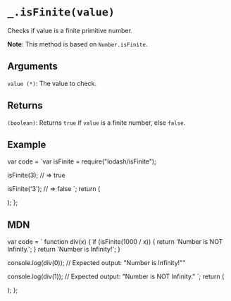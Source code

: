 # `_.isFinite(value)`

Checks if value is a finite primitive number.

**Note**: This method is based on `Number.isFinite`.


## Arguments

`value (*)`: The value to check.  

## Returns

`(boolean)`: Returns `true` if `value` is a finite number, else `false`.

## Example


var code = `var isFinite = require("lodash/isFinite");

isFinite(3);
// => true

isFinite('3');
// => false
`;
  return (
    <div>
      <Embed source={code} />
    </div>
  );
};

<Demo />

## MDN

  var code = `
function div(x) {
  if (isFinite(1000 / x)) {
    return 'Number is NOT Infinity.';
  }
  return 'Number is Infinity!';
}

console.log(div(0));
// Expected output: "Number is Infinity!""

console.log(div(1));
// Expected output: "Number is NOT Infinity."
`;
return (
<div>
<Embed source={code} />
</div>
);
};

<DeepDemo />

